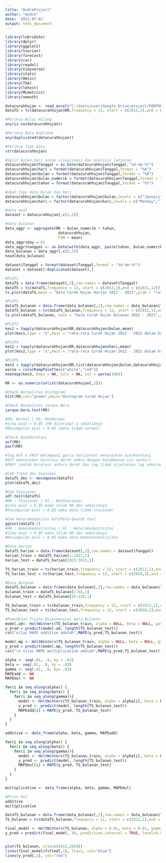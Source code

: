 ---
title: "AndreProject"
author: "Andre"
date: '2022-07-01'
output: html_document
---

```{r Import Library}
library(lubridate)
library(dplyr)
library(ggplot2)
library(tseries)
library(forecast)
library(car)
library(readxl)
library(tidyverse)
library(stats)
library(Hmisc)
library(TSA)
library(lmtest)
library(MLmetrics)
library(smooth)
```

```{r Membaca Data}
datacurahhujan <- read_excel("C:/Users/user/Google Drive/project/PORTODATA/dataskripsi.xlsx")
dataTS = ts(datacurahhujan$RR,frequency = 12, start = c(2012,1),end = c(2021,12))
```

```{r Periksa Kondisi data}

#Periksa Nilai Hilang 
any(is.na(datacurahhujan))

#Periksa Data Duplikat
any(duplicated(datacurahhujan))

#Periksa Tipe Data
str(datacurahhujan)
```

```{r Analisis Data Eksploratif}

#Split bulan,hari untuk visualisasi dan analisis lanjutan
datacurahhujan$Tanggal = as.Date(datacurahhujan$Tanggal,"%d-%m-%Y")
datacurahhujan$hari = format(datacurahhujan$Tanggal,format = "%A")
datacurahhujan$bulan = format(datacurahhujan$Tanggal,format = "%B")
datacurahhujan$bulan_numerik = format(datacurahhujan$Tanggal,format = "%m")
datacurahhujan$tahun = format(datacurahhujan$Tanggal,format = "%Y")

#ubah tipe data bulan dan hari
datacurahhujan$bulan = factor(datacurahhujan$bulan,levels = c("January","February","March", "April","May","June","July","August","September","October","November","December"))
datacurahhujan$hari = factor(datacurahhujan$hari,levels = c("Monday","Tuesday","Wednesday", "Thursday","Friday","Saturday","Sunday"))

#data awal
dataset = datacurahhujan[,c(1,2)]

#data bulanan
data_aggr <- aggregate(RR ~ bulan_numerik + tahun,
                        datacurahhujan,
                        FUN = mean)
data_aggr$day = 01
data_aggr$tanggal <- as.Date(with(data_aggr, paste(tahun, bulan_numerik, day,sep="-")), "%Y-%m-%d")
data_bulanan = data_aggr[,c(5,3)]
head(data_bulanan)
```

```{r Visualisasi}
dataset$Tanggal = format(dataset$Tanggal,format = "%d-%m-%Y")
dataset = dataset[!duplicated(dataset),]

#PLOT1
dataTS = data.frame(dataset[,2],row.names = dataset$Tanggal)
dataTS = ts(dataTS,frequency = 12, start = c(2012,1),end = c(2021,12))
ts.plot(dataTS,main = "Data Curah Hujan Harian 2012 - 2021",ylab = "rasio curah hujan",xlab = "Tahun")

#PLOT2
dataTS_bulanan = data.frame(data_bulanan[,2],row.names = data_bulanan$Tanggal)
dataTS_bulanan = ts(dataTS_bulanan,frequency = 12, start = c(2012,1),end = c(2021,12))
ts.plot(dataTS_bulanan, main = "Data Curah Hujan Bulanan 2012 - 2021",ylab = "rasio curah hujan",xlab = "Tahun")

#PLOT3
kes1 = tapply(datacurahhujan$RR,datacurahhujan$bulan,mean)
plot(kes1,type = "o",main = "rata-rata Curah Hujan 2012 - 2021 dalam bulan",ylab = "rata-rata rasio curah hujan", xlab = "bulan")

#PLOT4
kes2 = tapply(datacurahhujan$RR,datacurahhujan$hari,mean)
plot(kes2,type = "o",main = "rata-rata Curah Hujan 2012 - 2021 dalam hari",ylab = "rata-rata rasio curah hujan", xlab = "hari")

#PLOT5
kes3 = tapply(datacurahhujan$RR,list(datacurahhujan$bulan,datacurahhujan$hari),mean)
warna = colorRampPalette(c("white","red"))
heatmap(kes3, Rowv = NA, Colv = NA, col = warna(100))
```


```{r Uji Asumsi Normalitas}
RR <- as.numeric(unlist(datacurahhujan[,2]))

#Check Normalitas Histogram
hist(RR,col="green",main='Histogram Curah Hujan')

#Check Normalitas Jarque Bera
jarque.bera.test(RR)

#H0; Normal | H1; NonNormal
#jika pval > 0.05 (H0 diterima) & sebaliknya
#Kesimpulan pval < 0.05 (data tidak normal)
```

```{r}
#Check AutoKorelasi
acf(RR)
pacf(RR)

#lag ACF & PACF melampaui garis horizontal menunjukan autokorelasi
#ACF menunjukan korelasi deret waktu dengan kelambatan itu sendiri
#PACF jumlah korelasi antara deret dan lag tidak dijelaskan lag sebelumnya
```

```{r}
#Cek Trend dan Seasonal
dataTS_dec <- decompose(dataTS)
plot(dataTS_dec)

#Cek Stasioner
adf.test(dataTS)
#H0 ; Stasioner | H1 : NonStasioner
#Jika pval < 0,05 maka tolak H0 dan sebaliknya
#Kesimpulan pval < 0,05 maka data tidak stasioner
```

```{r}
#Cek Heterokedasitas Goldfeld-Quandt test
gqtest(dataTS~1)
#H0 ; Homoskedastisitas | H1 : Heterokedastisitas
#Jika pval < 0,05 maka tolak H0 dan sebaliknya
#Kesimpulan pval > 0,05 maka data Homoskedastisitas
```
```{r}
#Data Harian
dataTS_harian = data.frame(dataset[,2],row.names = dataset$Tanggal)
harian_train = dataTS_harian[1:2922,1]
harian_test = dataTS_harian[2923:3653,1]

TS_harian_train = ts(harian_train,frequency = 12, start = c(2012,1),end = c(2019,12))
TS_harian_test = ts(harian_test,frequency = 12, start = c(2020,1),end = c(2021,12))

#Data Bulanan
dataTS_bulanan = data.frame(data_bulanan[,2],row.names = data_bulanan$Tanggal)
bulanan_train = dataTS_bulanan[1:84,1]
bulanan_test = dataTS_bulanan[85:120,1]

TS_bulanan_train = ts(bulanan_train,frequency = 12, start = c(2012,1),end = c(2019,12))
TS_bulanan_test = ts(bulanan_test,frequency = 12, start = c(2020,1),end = c(2021,12))
```

```{r}
#Pemodelan Triple Eksponensial Data Bulanan
model.ad<- HoltWinters(TS_bulanan_train, alpha = NULL, beta = NULL, gamma = NULL, seasonal = "additive")
y_pred = predict(model.ad, length(TS_bulanan_test))
cat("nilai MAPE additive adalah",MAPE(y_pred,TS_bulanan_test))

model.mp <- HoltWinters(TS_bulanan_train, alpha = NULL, beta = NULL, gamma = NULL, seasonal = "multiplicative")
y_pred = predict(model.mp, length(TS_bulanan_test))
cat("\n nilai MAPE multiplicative adalah",MAPE(y_pred,TS_bulanan_test))
```

```{r Cross Section Parameter}
alpha <- seq(.01, .9, by = .03)
beta <- seq(.01, .9, by = .03)
gamma <- seq(.01, .9, by= .03)
MAPEadd <- NA
MAPEmul <- NA

for(i in seq_along(alpha)) {
  for(i in seq_along(beta)) {
    for(i in seq_along(gamma)){
      model <- HoltWinters(TS_bulanan_train, alpha = alpha[i], beta = beta[i], gamma = gamma[i], seasonal = "additive")
      y_pred <- predict(model, length(TS_bulanan_test))
      MAPEadd[i] = MAPE(y_pred, TS_bulanan_test)
    }
  }
}

additive <- data_frame(alpha, beta, gamma, MAPEadd)

for(i in seq_along(alpha)) {
  for(i in seq_along(beta)) {
    for(i in seq_along(gamma)){
      model <- HoltWinters(TS_bulanan_train, alpha = alpha[i], beta = beta[i], gamma = gamma[i], seasonal = "multiplicative")
      y_pred <- predict(model, length(TS_bulanan_test))
      MAPEmul[i] = MAPE(y_pred, TS_bulanan_test)
    }
  }
}

multiplicative <- data_frame(alpha, beta, gamma, MAPEmul)

#Print Out
additive
multiplicative
```

```{r Peramalan}
dataTS_bulanan = data.frame(data_bulanan[,2],row.names = data_bulanan$Tanggal)
TS_bulanan = ts(dataTS_bulanan,frequency = 12, start = c(2012,1),end = c(2021,12))

final_model <- HoltWinters(TS_bulanan, alpha = 0.01, beta = 0.01, gamma = 0.01, seasonal = "multiplicative")
y_pred = predict(final_model, 36, prediction.interval = TRUE, level=0.95)


plot(TS_bulanan, xlim=c(2012,2024))
lines(final_model$fitted[,1], lty=2, col="blue")
lines(y_pred[,1], col="red")
```
